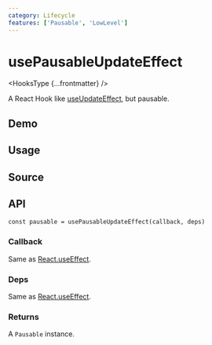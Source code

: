 ```yaml
---
category: Lifecycle
features: ['Pausable', 'LowLevel']
---
```


# usePausableUpdateEffect


<HooksType {...frontmatter} />

A React Hook like [useUpdateEffect](/reference/use-update-effect), but pausable.

## Demo


<App />

## Usage



## Source


<Source />

## API

```tsx
const pausable = usePausableUpdateEffect(callback, deps)
```

### Callback

Same as [React.useEffect](https://react.dev/reference/react/useEffect).

### Deps

Same as [React.useEffect](https://react.dev/reference/react/useEffect).

### Returns


<Tip type="pausable" />

A `Pausable` instance.

